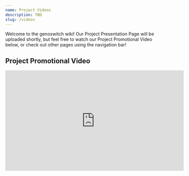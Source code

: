 ```yaml
---
name: Project Videos
description: TBD
slug: /videos
---
```


Welcome to the genoswitch wiki! Our Project Presentation Page will be uploaded shortly, but feel free to watch our Project Promotional Video below, or check out other pages using the navigation bar!

## Project Promotional Video

<iframe
	title="City-of-London-UK: Genoswitch (2023) - Project Promotion [English]"
	width="560"
	height="315"
	src="https://video.igem.org/videos/embed/952e0d57-fd3c-47b1-b15e-4cb841df89fc"
	frameborder="0"
	allowfullscreen="y"
	sandbox="allow-same-origin allow-scripts allow-popups"
></iframe>
